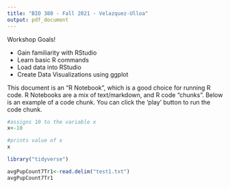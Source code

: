 ```yaml
---
title: "BIO 380 - Fall 2021 - Velazquez-Ulloa"
output: pdf_document
---
```


Workshop Goals!

* Gain familiarity with RStudio
* Learn basic R commands
* Load data into RStudio
* Create Data Visualizations using ggplot

This document is an "R Notebook", which is a good choice for running R code.  R Notebooks are a mix of text/markdown, and R code "chunks". Below is an example of a code chunk. You can click the 'play' button to run the code chunk.

```r
#assigns 10 to the variable x
x<-10

#prints value of x
x

```

```r
library("tidyverse")

```


```r


avgPupCount7Tr1<-read.delim("test1.txt")
avgPupCount7Tr1


```






